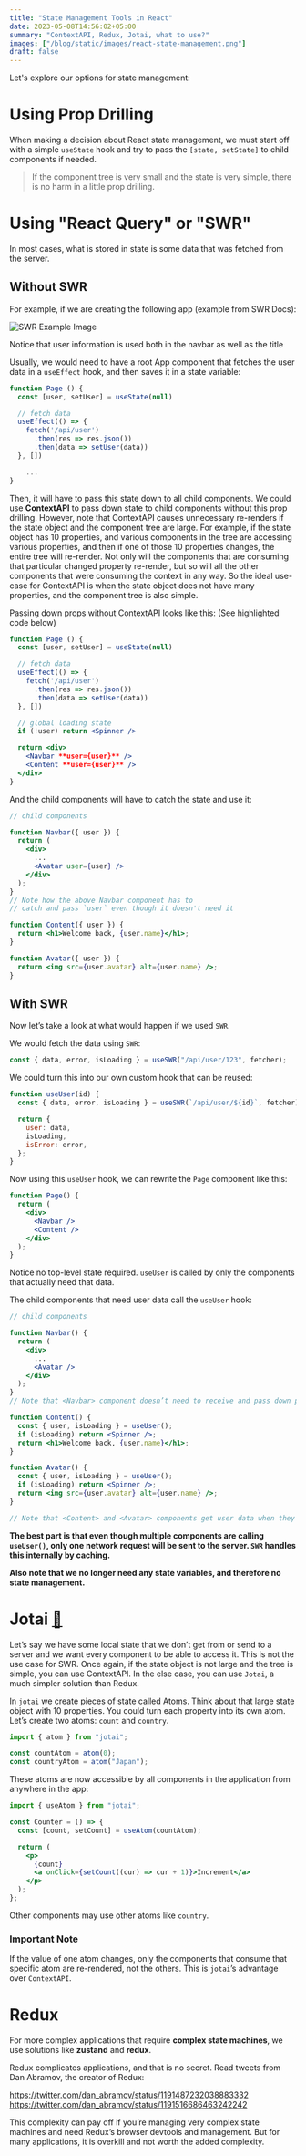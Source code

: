 ```yaml
---
title: "State Management Tools in React"
date: 2023-05-08T14:56:02+05:00
summary: "ContextAPI, Redux, Jotai, what to use?"
images: ["/blog/static/images/react-state-management.png"]
draft: false
---
```


Let's explore our options for state management:

# Using Prop Drilling

When making a decision about React state management, we must start off with a simple `useState` hook and try to pass the `[state, setState]` to child components if needed.

> If the component tree is very small and the state is very simple, there is no harm in a little prop drilling.

# Using "React Query" or "SWR"

In most cases, what is stored in state is some data that was fetched from the server.

## Without SWR

For example, if we are creating the following app (example from SWR Docs):

![SWR Example Image](/blog/static/images/swr-example.png)

Notice that user information is used both in the navbar as well as the title

Usually, we would need to have a root App component that fetches the user data in a `useEffect` hook, and then saves it in a state variable:

```jsx
function Page () {
  const [user, setUser] = useState(null)

  // fetch data
  useEffect(() => {
    fetch('/api/user')
      .then(res => res.json())
      .then(data => setUser(data))
  }, [])

	...
}
```

Then, it will have to pass this state down to all child components. We could use **ContextAPI** to pass down state to child components without this prop drilling. However, note that ContextAPI causes unnecessary re-renders if the state object and the component tree are large. For example, if the state object has 10 properties, and various components in the tree are accessing various properties, and then if one of those 10 properties changes, the entire tree will re-render. Not only will the components that are consuming that particular changed property re-render, but so will all the other components that were consuming the context in any way. So the ideal use-case for ContextAPI is when the state object does not have many properties, and the component tree is also simple.

Passing down props without ContextAPI looks like this: (See highlighted code below)

```jsx {hl_lines="11-17"}
function Page () {
  const [user, setUser] = useState(null)

  // fetch data
  useEffect(() => {
    fetch('/api/user')
      .then(res => res.json())
      .then(data => setUser(data))
  }, [])

  // global loading state
  if (!user) return <Spinner />

  return <div>
    <Navbar **user={user}** />
    <Content **user={user}** />
  </div>
}
```

And the child components will have to catch the state and use it:

```jsx {hl_lines="3 7 14 18"}
// child components

function Navbar({ user }) {
  return (
    <div>
      ...
      <Avatar user={user} />
    </div>
  );
}
// Note how the above Navbar component has to
// catch and pass `user` even though it doesn't need it

function Content({ user }) {
  return <h1>Welcome back, {user.name}</h1>;
}

function Avatar({ user }) {
  return <img src={user.avatar} alt={user.name} />;
}
```

## With SWR

Now let’s take a look at what would happen if we used `SWR`.

We would fetch the data using `SWR`:

```jsx
const { data, error, isLoading } = useSWR("/api/user/123", fetcher);
```

We could turn this into our own custom hook that can be reused:

```jsx
function useUser(id) {
  const { data, error, isLoading } = useSWR(`/api/user/${id}`, fetcher);

  return {
    user: data,
    isLoading,
    isError: error,
  };
}
```

Now using this `useUser` hook, we can rewrite the `Page` component like this:

```jsx
function Page() {
  return (
    <div>
      <Navbar />
      <Content />
    </div>
  );
}
```

Notice no top-level state required. `useUser` is called by only the components that actually need that data.

The child components that need user data call the `useUser` hook:

```jsx {hl_lines="11 14 20 25"}
// child components

function Navbar() {
  return (
    <div>
      ...
      <Avatar />
    </div>
  );
}
// Note that <Navbar> component doesn’t need to receive and pass down props.

function Content() {
  const { user, isLoading } = useUser();
  if (isLoading) return <Spinner />;
  return <h1>Welcome back, {user.name}</h1>;
}

function Avatar() {
  const { user, isLoading } = useUser();
  if (isLoading) return <Spinner />;
  return <img src={user.avatar} alt={user.name} />;
}

// Note that <Content> and <Avatar> components get user data when they need it.
```

**The best part is that even though multiple components are calling `useUser()`, only one network request will be sent to the server. `SWR` handles this internally by caching.**

**Also note that we no longer need any state variables, and therefore no state management.**

# Jotai [🔗](https://jotai.org/)

Let’s say we have some local state that we don’t get from or send to a server and we want every component to be able to access it. This is not the use case for SWR. Once again, if the state object is not large and the tree is simple, you can use ContextAPI. In the else case, you can use `Jotai`, a much simpler solution than Redux.

In `jotai` we create pieces of state called Atoms. Think about that large state object with 10 properties. You could turn each property into its own atom.
Let’s create two atoms: `count` and `country`.

```jsx
import { atom } from "jotai";

const countAtom = atom(0);
const countryAtom = atom("Japan");
```

These atoms are now accessible by all components in the application from anywhere in the app:

```jsx {hl_lines="4"}
import { useAtom } from "jotai";

const Counter = () => {
  const [count, setCount] = useAtom(countAtom);

  return (
    <p>
      {count}
      <a onClick={setCount((cur) => cur + 1)}>Increment</a>
    </p>
  );
};
```

Other components may use other atoms like `country`.

### Important Note

If the value of one atom changes, only the components that consume that specific atom are re-rendered, not the others.
This is `jotai`’s advantage over `ContextAPI`.

# Redux

For more complex applications that require **complex state machines**, we use solutions like **zustand** and **redux**.

Redux complicates applications, and that is no secret. Read tweets from Dan Abramov, the creator of Redux:

https://twitter.com/dan_abramov/status/1191487232038883332
https://twitter.com/dan_abramov/status/1191516686463242242

This complexity can pay off if you’re managing very complex state machines and need Redux’s browser devtools and management. But for many applications, it is overkill and not worth the added complexity.

